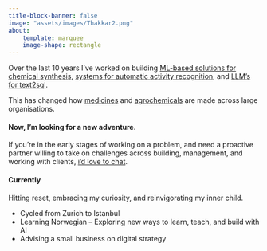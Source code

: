 ```yaml
---
title-block-banner: false
image: "assets/images/Thakkar2.png"
about:
    template: marquee
    image-shape: rectangle
---
```


Over the last 10 years I’ve worked on building [ML-based solutions for chemical synthesis](https://github.com/MolecularAI/aizynthfinder), [systems for automatic activity recognition](https://research.ibm.com/projects/lab-that-learns), and [LLM's for text2sql](https://research.ibm.com/projects/flowpilot).

This has changed how [medicines](https://pubs.rsc.org/en/content/articlelanding/2024/md/d3md00651d) and [agrochemicals](https://shootsbysyngenta.com/success-story-ibm-and-syngenta) are made across large organisations.

#### Now, I'm looking for a new adventure.

If you’re in the early stages of working on a problem, and need a proactive partner willing to take on challenges across building, management, and working with clients, [i'd love to chat](https://calendar.notion.so/meet/amolthakkar/tmnme4l0c).


#### Currently
Hitting reset, embracing my curiosity, and reinvigorating my inner child.

- Cycled from Zurich to Istanbul
- Learning Norwegian -- Exploring new ways to learn, teach, and build with AI
- Advising a small business on digital strategy

<!-- I'm passionate about building 

Now, I’m looking to bring it all together and build on my experience to tackle the next problem. -->